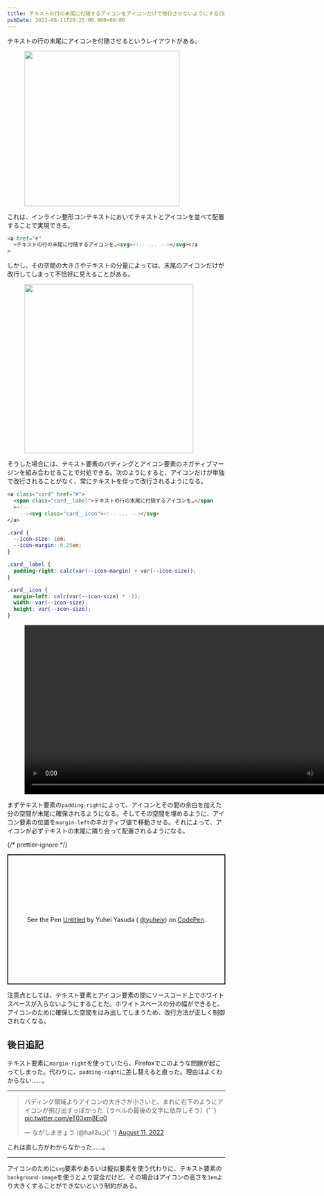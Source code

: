 ```yaml
---
title: テキストの行の末尾に付随するアイコンをアイコンだけで改行させないようにするCSS
pubDate: 2022-08-11T20:25:00.000+09:00
---
```




テキストの行の末尾にアイコンを付随させるというレイアウトがある。

<figure>
  <Image
    src={import('./assets/2022-08-11-text-with-accompanying-icon/1.png')}
    alt=""
    style="width: calc(716/2/16*1rem);"
  />
</figure>

これは、インライン整形コンテキストにおいてテキストとアイコンを並べて配置することで実現できる。

```html
<a href="#"
  >テキストの行の末尾に付随するアイコンを…<svg><!-- ... --></svg></a
>
```

しかし、その空間の大きさやテキストの分量によっては、末尾のアイコンだけが改行してしまって不恰好に見えることがある。

<figure>
  <Image
    src={import('./assets/2022-08-11-text-with-accompanying-icon/2.png')}
    alt=""
    style="width: calc(780/2/16*1rem);"
  />
</figure>

そうした場合には、テキスト要素のパディングとアイコン要素のネガティブマージンを組み合わせることで対処できる。次のようにすると、アイコンだけが単独で改行されることがなく、常にテキストを伴って改行されるようになる。

```html
<a class="card" href="#">
  <span class="card__label">テキストの行の末尾に付随するアイコンを…</span
  ><!--
	--><svg class="card__icon"><!-- ... --></svg>
</a>
```

```css
.card {
  --icon-size: 1em;
  --icon-margin: 0.25em;
}

.card__label {
  padding-right: calc(var(--icon-margin) + var(--icon-size));
}

.card__icon {
  margin-left: calc(var(--icon-size) * -1);
  width: var(--icon-size);
  height: var(--icon-size);
}
```


<figure>
  <video controls playsinline style="width: calc(1560/2/16*1rem);">
    <source src={_3Video} />
  </video>
</figure>

まずテキスト要素の`padding-right`によって、アイコンとその間の余白を加えた分の空間が末尾に確保されるようになる。そしてその空間を埋めるように、アイコン要素の位置を`margin-left`のネガティブ値で移動させる。それによって、アイコンが必ずテキストの末尾に隣り合って配置されるようになる。

{/* prettier-ignore */}
<p
	class="codepen"
	data-height="300"
	data-slug-hash="gOedOyN"
	data-user="yuheiy"
	style="height: 300px; box-sizing: border-box; display: flex; align-items: center; justify-content: center; border: 2px solid; margin: 1em 0; padding: 1em;"
>
	<span>See the Pen <a href="https://codepen.io/yuheiy/pen/gOedOyN">Untitled</a> by Yuhei Yasuda (
		<a href="https://codepen.io/yuheiy">@yuheiy</a>) on <a href="https://codepen.io">CodePen</a>.</span>
</p>
<script async src="https://cpwebassets.codepen.io/assets/embed/ei.js"></script>

注意点としては、テキスト要素とアイコン要素の間にソースコード上でホワイトスペースが入らないようにすることだ。ホワイトスペースの分の幅ができると、アイコンのために確保した空間をはみ出してしまうため、改行方法が正しく制御されなくなる。

## 後日追記

<Tweet id="https://twitter.com/SaekiTominaga/status/1557902385376563202" />

テキスト要素に`margin-right`を使っていたら、Firefoxでこのような問題が起こってしまった。代わりに、`padding-right`に差し替えると直った。理由はよくわからない……。

---

<blockquote>
  <p lang="ja" dir="ltr">
    パディング領域よりアイコンの大きさが小さいと、まれに右下のようにアイコンが飛び出すっぽかった（ラベルの最後の文字に依存しそう）{' '}
    <a href="https://t.co/eT03xm8Eq0">pic.twitter.com/eT03xm8Eq0</a>
  </p>
  <p>
    &mdash; ながしまきょう (@hail2u_){' '}
    <a href="https://twitter.com/hail2u_/status/1557858922454974464?ref_src=twsrc%5Etfw">
      August 11, 2022
    </a>
  </p>
</blockquote>

これは直し方がわからなかった……。

---

アイコンのために`svg`要素やあるいは擬似要素を使う代わりに、テキスト要素の`background-image`を使うとより安全だけど、その場合はアイコンの高さを`1em`より大きくすることができないという制約がある。
